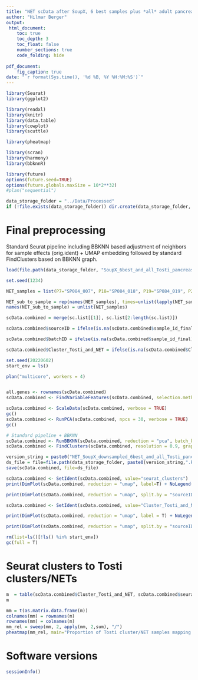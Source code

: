 ```yaml
---
title: "NET scData after SoupX, 6 best samples plus *all* adult pancreas reference samples from Tosti et al. - Preprocessing, no SCT, downsampling of all samples to minimal total read count - BBKNN batch correction"
author: "Hilmar Berger"
output: 
 html_document:
    toc: true
    toc_depth: 3
    toc_float: false
    number_sections: true
    code_folding: hide
    
pdf_document:
    fig_caption: true
date: "`r format(Sys.time(), '%d %B, %Y %H:%M:%S')`"
---
```


```r
library(Seurat)
library(ggplot2)

library(readxl)
library(knitr)
library(data.table)
library(cowplot)
library(scuttle)

library(pheatmap)

library(scran)
library(harmony)
library(bbknnR)

library(future)
options(future.seed=TRUE)
options(future.globals.maxSize = 10*2**32)
#plan("sequential")

data_storage_folder = "../Data/Processed"
if (!file.exists(data_storage_folder)) dir.create(data_storage_folder, recursive=T)
```


# Final preprocessing

Standard Seurat pipeline including BBKNN based adjustment of neighbors for sample effects (orig.ident) + UMAP embedding followed by standard FindClusters based on BBKNN graph. 


```r
load(file.path(data_storage_folder, "SoupX_6best_and_all_Tosti_pancreas_preprocessing_downsampled_to_500_total_reads_split.Rdata"))

set.seed(1234)
```



```r
NET_samples = list(P7="SP084_007", P18="SP084_018", P19="SP084_019", P21="SP084_021", P24ab=paste("SP084_", c("027","028"), sep="") )

NET_sub_to_sample = rep(names(NET_samples), times=unlist(lapply(NET_samples, length)))
names(NET_sub_to_sample) = unlist(NET_samples)

scData.combined = merge(sc.list[[1]], sc.list[2:length(sc.list)])

scData.combined$sourceID = ifelse(is.na(scData.combined$sample_id_final), "Healthy pancreas", NET_sub_to_sample[as.character(scData.combined$sample_id_final)])

scData.combined$batchID = ifelse(is.na(scData.combined$sample_id_final), "Healthy pancreas", as.character(scData.combined$sample_id_final))

scData.combined$Cluster_Tosti_and_NET = ifelse(is.na(scData.combined$Cluster), scData.combined$sourceID, scData.combined$Cluster)

set.seed(20220602)
start_env = ls()

plan("multicore", workers = 4)


all.genes <- rownames(scData.combined)
scData.combined <- FindVariableFeatures(scData.combined, selection.method = "vst", nfeatures = 2000)

scData.combined <- ScaleData(scData.combined, verbose = TRUE)
gc()
scData.combined <- RunPCA(scData.combined, npcs = 30, verbose = TRUE)
gc()

# Standard pipeline + BBKNN
scData.combined <- RunBBKNN(scData.combined, reduction = "pca", batch_key = "orig.ident", n_pcs = 30, run_TSNE = F)
scData.combined <- FindClusters(scData.combined, resolution = 0.9, graph.name = "bbknn")

version_string = paste0("NET_SoupX_downsampled_6best_and_all_Tosti_pancreas_BBKNN")
ds_file = file=file.path(data_storage_folder, paste0(version_string,".RData"))
save(scData.combined, file=ds_file)
```

```r
scData.combined <- SetIdent(scData.combined, value="seurat_clusters")
print(DimPlot(scData.combined, reduction = "umap", label=T) + NoLegend() + ggtitle("Seurat clusters")) 

print(DimPlot(scData.combined, reduction = "umap", split.by = "sourceID") + ggtitle("Seurat clusters")) 

scData.combined <- SetIdent(scData.combined, value="Cluster_Tosti_and_NET")

print(DimPlot(scData.combined, reduction = "umap", label = T) + NoLegend() + ggtitle("Tosti clusters") )

print(DimPlot(scData.combined, reduction = "umap", split.by = "sourceID", label = T) + NoLegend() + ggtitle("Clusters by data set") )

rm(list=ls()[!ls() %in% start_env])
gc(full = T)

```

# Seurat clusters to Tosti clusters/NETs

```r
m  = table(scData.combined$Cluster_Tosti_and_NET, scData.combined$seurat_clusters)
m
```

```r
mm = t(as.matrix.data.frame(m))
colnames(mm) = rownames(m)
rownames(mm) = colnames(m)
mm_rel = sweep(mm, 2, apply(mm, 2,sum), "/")
pheatmap(mm_rel, main="Proportion of Tosti cluster/NET samples mapping to each new cluster")
```


# Software versions

```r
sessionInfo()
```

